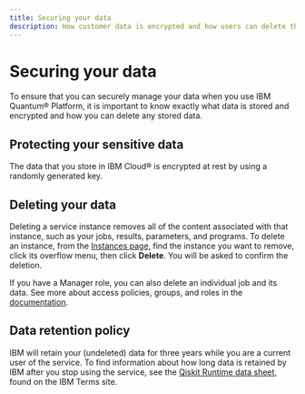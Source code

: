 ```yaml
---
title: Securing your data
description: How customer data is encrypted and how users can delete their personal data.
---
```


# Securing your data

To ensure that you can securely manage your data when you use IBM Quantum&reg; Platform, it is important to know exactly what data is stored and encrypted and how you can delete any stored data.

## Protecting your sensitive data

The data that you store in IBM Cloud&reg; is encrypted at rest by using a randomly generated key.


## Deleting your data

Deleting a service instance removes all of the content associated with that instance, such as your jobs, results, parameters, and programs. To delete an instance, from the [Instances page,](https://quantum.cloud.ibm.com/instances) find the instance you want to remove, click its overflow menu, then click **Delete**. You will be asked to confirm the deletion.

If you have a Manager role, you can also delete an individual job and its data. See more about access policies, groups, and roles in the [documentation](/docs/guides/access-groups).

## Data retention policy

IBM will retain your (undeleted) data for three years while you are a current user of the service. To find information about how long data is retained by IBM after you stop using the service, see the [Qiskit Runtime data sheet](https://www.ibm.com/support/customer/csol/terms/?id=BB6EE1D06BDE11EBA199CCFE56FA6D9D), found on the IBM Terms site.
